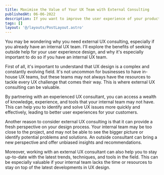 ```yaml
---
title: Maximise the Value of Your UX Team with External Consulting
publishedAt: 06-06-2022
description: If you want to improve the user experience of your products, external UX consulting can be a valuable investment. A consultant can provide expertise, a fresh perspective, and help you to stay up-to-date with the latest developments in the field, even if you already have an internal UX team.
tags: []
layout: '@/layouts/PostLayout.astro'
---
```


You may be wondering why you need external UX consulting, especially if you already have an internal UX team. I'll explore the benefits of seeking outside help for your user experience design, and why it's especially important to do so if you have an internal UX team.

First of all, it's important to understand that UX design is a complex and constantly evolving field. It's not uncommon for businesses to have in-house UX teams, but these teams may not always have the resources to tackle every UX challenge that comes their way. This is where external UX consulting can be valuable.

By partnering with an experienced UX consultant, you can access a wealth of knowledge, experience, and tools that your internal team may not have. This can help you to identify and solve UX issues more quickly and effectively, leading to better user experiences for your customers.

Another reason to consider external UX consulting is that it can provide a fresh perspective on your design process. Your internal team may be too close to the project, and may not be able to see the bigger picture or identify potential problems and solutions. An outside consultant can bring a new perspective and offer unbiased insights and recommendations.

Moreover, working with an external UX consultant can also help you to stay up-to-date with the latest trends, techniques, and tools in the field. This can be especially valuable if your internal team lacks the time or resources to stay on top of the latest developments in UX design.